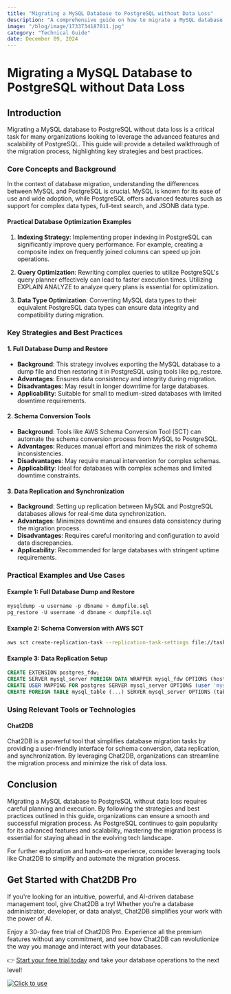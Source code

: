 ```yaml
---
title: "Migrating a MySQL Database to PostgreSQL without Data Loss"
description: "A comprehensive guide on how to migrate a MySQL database to PostgreSQL without data loss, covering key strategies, techniques, and practical examples."
image: "/blog/image/1733734187011.jpg"
category: "Technical Guide"
date: December 09, 2024
---
```


# Migrating a MySQL Database to PostgreSQL without Data Loss

## Introduction

Migrating a MySQL database to PostgreSQL without data loss is a critical task for many organizations looking to leverage the advanced features and scalability of PostgreSQL. This guide will provide a detailed walkthrough of the migration process, highlighting key strategies and best practices.

### Core Concepts and Background

In the context of database migration, understanding the differences between MySQL and PostgreSQL is crucial. MySQL is known for its ease of use and wide adoption, while PostgreSQL offers advanced features such as support for complex data types, full-text search, and JSONB data type.

#### Practical Database Optimization Examples

1. **Indexing Strategy**: Implementing proper indexing in PostgreSQL can significantly improve query performance. For example, creating a composite index on frequently joined columns can speed up join operations.

2. **Query Optimization**: Rewriting complex queries to utilize PostgreSQL's query planner effectively can lead to faster execution times. Utilizing EXPLAIN ANALYZE to analyze query plans is essential for optimization.

3. **Data Type Optimization**: Converting MySQL data types to their equivalent PostgreSQL data types can ensure data integrity and compatibility during migration.

### Key Strategies and Best Practices

#### 1. Full Database Dump and Restore

- **Background**: This strategy involves exporting the MySQL database to a dump file and then restoring it in PostgreSQL using tools like pg_restore.
- **Advantages**: Ensures data consistency and integrity during migration.
- **Disadvantages**: May result in longer downtime for large databases.
- **Applicability**: Suitable for small to medium-sized databases with limited downtime requirements.

#### 2. Schema Conversion Tools

- **Background**: Tools like AWS Schema Conversion Tool (SCT) can automate the schema conversion process from MySQL to PostgreSQL.
- **Advantages**: Reduces manual effort and minimizes the risk of schema inconsistencies.
- **Disadvantages**: May require manual intervention for complex schemas.
- **Applicability**: Ideal for databases with complex schemas and limited downtime constraints.

#### 3. Data Replication and Synchronization

- **Background**: Setting up replication between MySQL and PostgreSQL databases allows for real-time data synchronization.
- **Advantages**: Minimizes downtime and ensures data consistency during the migration process.
- **Disadvantages**: Requires careful monitoring and configuration to avoid data discrepancies.
- **Applicability**: Recommended for large databases with stringent uptime requirements.

### Practical Examples and Use Cases

#### Example 1: Full Database Dump and Restore

```sql
mysqldump -u username -p dbname > dumpfile.sql
pg_restore -U username -d dbname < dumpfile.sql
```

#### Example 2: Schema Conversion with AWS SCT

```bash
aws sct create-replication-task --replication-task-settings file://task-settings.json
```

#### Example 3: Data Replication Setup

```sql
CREATE EXTENSION postgres_fdw;
CREATE SERVER mysql_server FOREIGN DATA WRAPPER mysql_fdw OPTIONS (host 'mysql_host', port 'mysql_port', database 'mysql_db');
CREATE USER MAPPING FOR postgres SERVER mysql_server OPTIONS (user 'mysql_user', password 'mysql_password');
CREATE FOREIGN TABLE mysql_table (...) SERVER mysql_server OPTIONS (table_name 'mysql_table');
```

### Using Relevant Tools or Technologies

#### Chat2DB

Chat2DB is a powerful tool that simplifies database migration tasks by providing a user-friendly interface for schema conversion, data replication, and synchronization. By leveraging Chat2DB, organizations can streamline the migration process and minimize the risk of data loss.

## Conclusion

Migrating a MySQL database to PostgreSQL without data loss requires careful planning and execution. By following the strategies and best practices outlined in this guide, organizations can ensure a smooth and successful migration process. As PostgreSQL continues to gain popularity for its advanced features and scalability, mastering the migration process is essential for staying ahead in the evolving tech landscape.

For further exploration and hands-on experience, consider leveraging tools like Chat2DB to simplify and automate the migration process.

## Get Started with Chat2DB Pro

If you're looking for an intuitive, powerful, and AI-driven database management tool, give Chat2DB a try! Whether you're a database administrator, developer, or data analyst, Chat2DB simplifies your work with the power of AI.

Enjoy a 30-day free trial of Chat2DB Pro. Experience all the premium features without any commitment, and see how Chat2DB can revolutionize the way you manage and interact with your databases.

👉 [Start your free trial today](https://chat2db.ai/pricing) and take your database operations to the next level!


[![Click to use](/image/blog/bg/chat2db.jpg)](https://chat2db.ai/)
